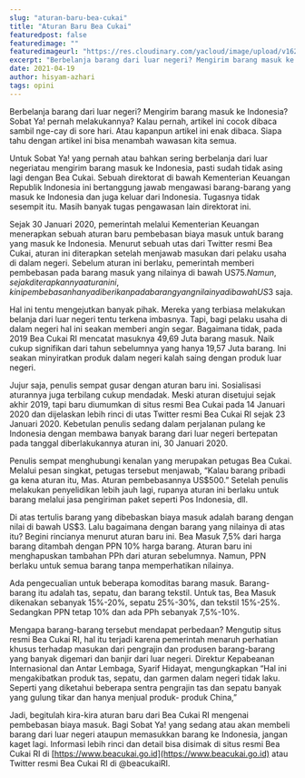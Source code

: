 ```yaml
---
slug: "aturan-baru-bea-cukai"
title: "Aturan Baru Bea Cukai"
featuredpost: false
featuredimage: ""
featuredimageurl: "https://res.cloudinary.com/yacloud/image/upload/v1624709058/articles%20pictures/2021-04-19-aturan-baru-bea-cukai/bea_cukai_jyjr5k.jpg"
excerpt: "Berbelanja barang dari luar negeri? Mengirim barang masuk ke Indonesia? Siapa tahu dengan artikel ini bisa menambah wawasan kita semua."
date: 2021-04-19
author: hisyam-azhari
tags: opini
---
```


Berbelanja barang dari luar negeri? Mengirim barang masuk ke Indonesia? Sobat Ya! pernah melakukannya? Kalau pernah, artikel ini cocok dibaca sambil nge-cay di sore hari. Atau kapanpun artikel ini enak dibaca. Siapa tahu dengan artikel ini bisa menambah wawasan kita semua.

Untuk Sobat Ya! yang pernah atau bahkan sering berbelanja dari luar negeriatau mengirim barang masuk ke Indonesia, pasti sudah tidak asing lagi dengan Bea Cukai. Sebuah direktorat di bawah Kementerian Keuangan Republik Indonesia ini bertanggung jawab mengawasi barang-barang yang masuk ke Indonesia dan juga keluar dari Indonesia. Tugasnya tidak sesempit itu. Masih banyak tugas pengawasan lain direktorat ini.

Sejak 30 Januari 2020, pemerintah melalui Kementerian Keuangan menerapkan sebuah aturan baru pembebasan biaya masuk untuk barang yang
masuk ke Indonesia. Menurut sebuah utas dari Twitter resmi Bea Cukai, aturan ini diterapkan setelah menjawab masukan dari pelaku usaha di dalam negeri. Sebelum aturan ini berlaku, pemerintah memberi pembebasan pada barang masuk yang nilainya di bawah US$75. Namun, sejak diterapkannya aturan ini, kini pembebasan hanya diberikan pada barang yang nilainya di bawah US$3 saja.

Hal ini tentu mengejutkan banyak pihak. Mereka yang terbiasa melakukan belanja dari luar negeri tentu terkena imbasnya. Tapi, bagi pelaku usaha di dalam negeri hal ini seakan memberi angin segar. Bagaimana tidak, pada 2019 Bea Cukai RI mencatat masuknya 49,69 Juta barang masuk. Naik cukup signifikan dari tahun sebelumnya yang hanya 19,57 Juta barang. Ini seakan minyiratkan produk dalam negeri kalah saing dengan produk luar negeri.

Jujur saja, penulis sempat gusar dengan aturan baru ini. Sosialisasi aturannya juga terbilang cukup mendadak. Meski aturan disetujui sejak akhir 2019, tapi baru diumumkan di situs resmi Bea Cukai pada 14 Januari 2020 dan dijelaskan lebih rinci di utas Twitter resmi Bea Cukai RI sejak 23 Januari 2020. Kebetulan penulis sedang dalam perjalanan pulang ke Indonesia dengan membawa banyak barang dari luar
negeri bertepatan pada tanggal diberlakukannya aturan ini, 30 Januari 2020.

Penulis sempat menghubungi kenalan yang merupakan petugas Bea Cukai. Melalui pesan singkat, petugas tersebut menjawab, “Kalau barang pribadi ga kena aturan itu, Mas. Aturan pembebasannya US$500.” Setelah penulis melakukan penyelidikan lebih jauh lagi, rupanya aturan ini berlaku untuk barang melalui jasa pengiriman paket seperti Pos Indonesia, dll.

Di atas tertulis barang yang dibebaskan biaya masuk adalah barang dengan nilai di bawah US$3. Lalu bagaimana dengan barang yang nilainya di atas itu? Begini rincianya menurut aturan baru ini. Bea Masuk 7,5% dari harga barang ditambah dengan PPN 10% harga barang. Aturan baru ini menghapuskan tambahan PPh dari aturan sebelumnya. Namun, PPN berlaku untuk semua barang tanpa
memperhatikan nilainya.

Ada pengecualian untuk beberapa komoditas barang masuk. Barang-barang itu adalah tas, sepatu, dan barang tekstil. Untuk tas, Bea Masuk dikenakan sebanyak 15%-20%, sepatu 25%-30%, dan tekstil 15%-25%. Sedangkan PPN tetap 10% dan ada PPh sebanyak 7,5%-10%.

Mengapa barang-barang tersebut mendapat perbedaan? Mengutip situs resmi Bea Cukai RI, hal itu terjadi karena pemerintah menaruh perhatian khusus terhadap masukan dari pengrajin dan produsen barang-barang yang banyak digemari dan banjir dari luar negeri. Direktur Kepabeanan Internasional dan Antar Lembaga, Syarif Hidayat, mengungkapkan “Hal ini mengakibatkan produk tas, sepatu, dan garmen dalam negeri tidak laku. Seperti yang diketahui beberapa sentra pengrajin tas dan sepatu banyak yang gulung tikar dan hanya menjual produk- produk China,”

Jadi, begitulah kira-kira aturan baru dari Bea Cukai RI mengenai pembebasan biaya masuk. Bagi Sobat Ya! yang sedang atau akan membeli barang dari luar negeri ataupun memasukkan barang ke Indonesia, jangan kaget lagi. Informasi lebih rinci dan detail bisa disimak di situs resmi Bea Cukai RI di [https://www.beacukai.go.id](https://www.beacukai.go.id) atau Twitter resmi Bea Cukai RI di @beacukaiRI.
